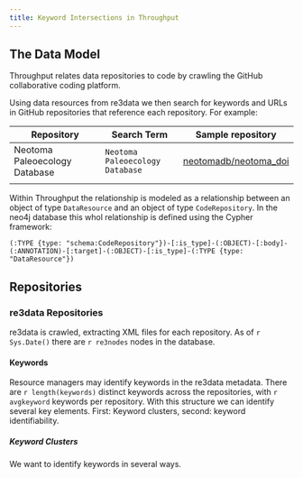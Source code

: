 ```yaml
---
title: Keyword Intersections in Throughput
---
```


## The Data Model

Throughput relates data repositories to code by crawling the GitHub collaborative coding platform.

Using data resources from re3data we then search for keywords and URLs in GitHub repositories that reference each repository.  For example:

| Repository | Search Term | Sample repository |
| ------ | ----- | ------ |
| Neotoma Paleoecology Database | `Neotoma Paleoecology Database`  | [neotomadb/neotoma_doi](http://github.com/neotomadb/neotoma_doi)  |
|    |   |   |

Within Throughput the relationship is modeled as a relationship between an object of type `DataResource` and an object of type `CodeRepository`.  In the neo4j database this whol relationship is defined using the Cypher framework:

```
(:TYPE {type: "schema:CodeRepository"})-[:is_type]-(:OBJECT)-[:body]-(:ANNOTATION)-[:target]-(:OBJECT)-[:is_type]-(:TYPE {type: "DataResource"})
```

## Repositories

### re3data Repositories

re3data is crawled, extracting XML files for each repository.  As of `r Sys.Date()` there are `r re3nodes` nodes in the database.

#### Keywords

Resource managers may identify keywords in the re3data metadata.  There are `r length(keywords)` distinct keywords across the repositories, with `r avgkeyword` keywords per repository.  With this structure we can identify several key elements.  First: Keyword clusters, second: keyword identifiability.

##### Keyword Clusters

We want to identify keywords in several ways.
